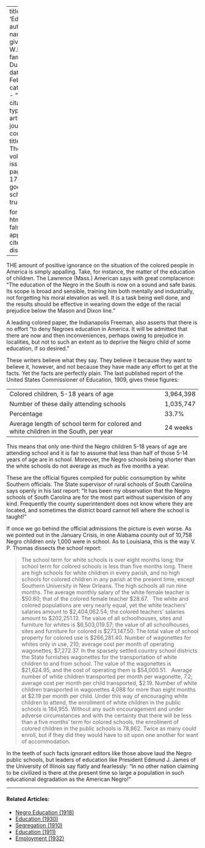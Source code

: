 
---
title: 'Education'
author:
  - name:
      given: W.E.B.
      family: Du Bois
date: Feb. 1911
categories: 
  - ""
citation: 
  type: article-journal
  container-title: The Crisis
  volume: 1
  issue: 4
  page: 16-17
google-scholar: true

format:
  html:
    toc: false
    appendix-cite-as: display
---



THE amount of positive ignorance on the situation of the colored people in America is simply appalling. Take, for instance, the matter of the education of children. The Lawrence (Mass.) American says with great complacence: "The education of the Negro in the South is now on a sound and safe basis. Its scope is broad and sensible, training him both mentally and industrially, not forgetting his moral elevation as well. It is a task being well done, and the results should be effective in wearing down the edge of the racial prejudice below the Mason and Dixon line."

A leading colored paper, the Indianapolis Freeman, also asserts that there is no effort "to deny Negroes education in America. It will be admitted that there are now and then inconveniences, perhaps owing to prejudice in localities, but not to such an extent as to deprive the Negro child of some education, if so desired."

These writers believe what they say. They believe it because they want to believe it, however, and not because they have made any effort to get at the facts. Yet the facts are perfectly plain. The last published report of the United States Commissioner of Education, 1909, gives these figures:

|                                                                                     |           |
|-------------------------------------------------------------------------------------|-----------|
| Colored children, 5-18 years of age                                                 | 3,964,398 |
| Number of these daily attending schools                                             | 1,035,747 |
| Percentage                                                                          | 33.7%     |
| Average length of school term for colored and white children in the South, per year | 24 weeks  |

This means that only one-third the Negro children 5-18 years of age are attending school and it is fair to assume that less than half of those 5-14
years of age are in school. Moreover, the Negro schools being shorter than the white schools do not average as much as five months a year.

These are the official figures compiled for public consumption by white Southern officials. The State supervisor of rural schools of South Carolina says openly in his last report: "It has been my observation that the Negro schools of South Carolina are for the most part without supervision of any kind. Frequently the county superintendent does not know where they are located, and sometimes the district board cannot tell where the school is taught!"

If once we go behind the official admissions the picture is even worse. As we pointed out in the January <span class="small-caps">Crisis</span>, in one Alabama county out of 10,758 Negro children only 1,000 were in school. As to Louisiana, this is the way V. P. Thomas dissects the school report:

> The school term for white schools is over eight months long; the school term for colored schools is less than five months long. There are high schools for white children in every parish, and no high schools for colored children in any parish at the present time, except Southern University in New Orleans. The high schools all run nine months. The average monthly salary of the white female teacher is $50.80; that of the colored female teacher $28.67.
> &nbsp;
> The white and colored populations are very nearly equal, yet the white teachers' salaries amount to $2,404,062.54; the colored teachers' salaries amount to $202,251.13. The value of all schoolhouses, sites and furniture for whites is $6,503,019.57; the value of all schoolhouses, sites and furniture for colored is $273,147.50. The total value of school property for colored use is $266,281.40. Number of wagonettes for whites only in use,
210; average cost per month of operating wagonettes, $7,272.37. In the sparsely settled country school districts the State furnishes wagonettes for the transportation of white children to and from school. The value of the wagonettes is $21,624.95, and the cost of operating them is $54,000.51.
> &nbsp;
> Average number of white children transported per month per wagonette, 7.2; average cost per month per child transported, $2.19. Number of white children transported in wagonettes 4,088 for more than eight months at $2.19 per month per child. Under this way of encouraging white children to attend, the enrollment of white children in the public schools is 184,955. Without any such encouragement and under adverse circumstances and with the certainty that there will be less than a five months' term for colored schools, the enrollment of colored children in the public schools is 78,862. Twice as many could enroll, but if they did they would have to sit upon one another for want of accommodation.

In the teeth of such facts ignorant editors like those above laud the Negro public schools, but leaders of education like President Edmund J. James of the University of Illinois say flatly and fearlessly: "In no other nation claiming to be civilized is there at the present time so large a population in such educational degradation as the American Negro!"

<!-- Similar articles start here -->

<hr>
#### Related Articles:

* [Negro Education (1918)](/Volumes/15/04/negro_education.html)
* [Education (1930)](/Volumes/37/02/education.html)
* [Segregation (1910)](/Volumes/01/01/Segregation.html)
* [Education (1911)](/Volumes/02/02/education.html)
* [Employment (1932)](/Volumes/39/09/employment.html)

<!-- Similar articles end here -->